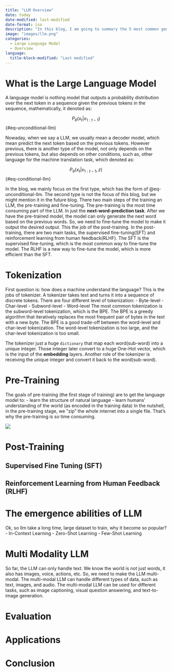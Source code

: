 ```yaml
---
title: "LLM Overview"
date: today
date-modified: last-modified
date-format: iso
description: "In this blog, I am going to summary the 5 most common generative models: Auto-Regreesive Model, Variational AutoEncoder, Engery Based Model, Flow Model and Diffusion Model. I will also display the pros and cons between different models, and how we can combine those models to get better performance"
image: "images/llm.png"
categories: 
  - Large Language Model
  - Overview
language: 
  title-block-modified: "Last modified"
---
```


# What is the Large Language Model

A language model is nothing model that outputs a probability distribution over the next token in a sequence given the previous tokens in the sequence, mathematically, it denoted as:

$$
P_{\theta}(x_t | x_{1:t-1})
$$ {#eq-unconditional-llm}

Nowaday, when we say a LLM, we usually mean a decoder model, which mean predict the next token based on the previous tokens. However previous, there is another type of the model, not only depends on the previous tokens, but also depends on other conditions, such as, other language for the machine translation task, which denoted as:

$$
P_{\theta}(x_t | x_{1:t-1}, z)
$$ {#eq-conditional-llm}

In the blog, we mainly focus on the first type, which has the form of @eq-unconditional-llm. The second type is not the focus of this blog, but we might mention it in the future blog. There two main steps of the training an LLM, the pre-training and fine-tuning. The pre-training is the most time consuming part of the LLM. In just the **next-word-prediction task**. After we have the pre-trained model, the model can only generate the next word based on the previous words. So, we need to fine-tune the model to make it output the desired output. This the job of the post-training. In the post-training, there are two main tasks, the supervised fine-tuning(SFT) and reinforcement learning from human feedback(RLHF). The SFT is the supervised fine-tuning, which is the most common way to fine-tune the model. The RLHF is a new way to fine-tune the model, which is more efficient than the SFT.

# Tokenization

First question is: how does a machine understand the language? This is the jobs of tokenizer. A tokenizer takes text and turns it into a sequence of discrete tokens. There are four different level of tokenization: - Byte-level - Char-level - Subword-level - Word-level The most common tokenization is the subword-level tokenization, which is the BPE. The BPE is a greedy algorithm that iteratively replaces the most frequent pair of bytes in the text with a new byte. The BPE is a good trade-off between the word-level and char-level tokenization. The word-level tokenization is too large, and the char-level tokenization is too small.

The tokenizer just a huge `dictionary` that map each word(sub-word) into a unique integer. Those integer later convert to a huge One-Hot vector, which is the input of the **embedding** layers. Another role of the tokenizer is receiving the unique integer and convert it back to the word(sub-word).

# Pre-Training

The goals of pre-training (the first stage of training) are to get the language model to: - learn the structure of natural language - learn humans’ understanding of the world (as encoded in the training data) In the nutshell, in the pre-training stage, we "zip" the whole internet into a single file. That's why the pre-training is so time consuming.

![](https://noblecatt-1304922865.cos.ap-singapore.myqcloud.com/202503292221533.png)

# Post-Training

## Supervised Fine Tuning (SFT)

## Reinforcement Learning from Human Feedback (RLHF)

# The emergence abilities of LLM

Ok, so llm take a long time, large dataset to train, why it become so popular? - In-Context Learning - Zero-Shot Learning - Few-Shot Learning

# Multi Modality LLM

So far, the LLM can only handle text. We know the world is not just words, it also has images, voice, actions, etc. So, we need to make the LLM multi-modal. The multi-modal LLM can handle different types of data, such as text, images, and audio. The multi-modal LLM can be used for different tasks, such as image captioning, visual question answering, and text-to-image generation.

# Evaluation

# Applications

# Conclusion